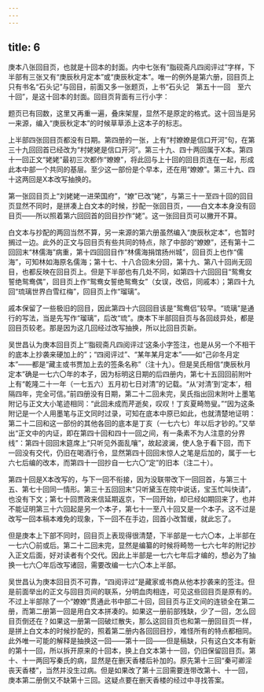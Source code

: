 ```yaml
---
---
---
```

title: 6
---




庚本八张回目页，也就是十回本的封面。内中七张有“脂砚斋凡四阅评过”字样，下半部有三张又有“庚辰秋月定本”或“庚辰秋定本”。唯一的例外是第六册，回目页上只有书名“石头记”与回目，前面又多一张题页，上书“石头记　第五十一回　至六十回”，是这十回本的封面。回目页背面有三行小字：

题页已有回数，这里又再重一遍，叠床架屋，显然不是原定的格式。这十回当是另一来源，编入“庚辰秋定本”的时候草草添上这本子的标志。

上半部四张回目页都没有日期。第四册的一张，上有“村嫽嫽是信口开河”句，在第三十九回回首已经改为“村姥姥是信口开河”。第三十九、四十两回属于X本。第四十一回正文“姥姥”最初三次都作“嫽嫽”，将此回与上十回的回目页连在一起，形成此本中部一个共同的基层。至少这一部份是个早本，还在用“嫽嫽”。第三十九、四十这两回是X本改写抽换的。

第一张回目页上“刘姥姥一进荣国府”，“嫽”已改“姥”，与第三十一至四十回的回目页显然不同时，是拼凑上白文本的时候，抄配一张回目页，——白文本本身没有回目页——所以照着第六回回首的回目抄作“姥”。这一张回目页可以撇开不算。

白文本与抄配的两回当然不算，另一来源的第六册虽然编入“庚辰秋定本”，也暂时搁过一边。此外的正文与回目页有些共同的特点，除了中部的“嫽嫽”，还有第十二回回末“林儒海”病重，第十四回回目作“林儒海捐馆扬州城”，回目页上也作“儒海”，可知林如海原名儒海；第十七、十八合回未分回，第十九、第八十回尚无回目，也都反映在回目页上。但是下半部也有几处不同，如第四十六回回目“鸳鸯女誓绝鸳鸯偶”，回目页上作“鸳鸯女誓绝鸳鸯女”（女误，改侣，同戚本）；第四十九回“琉璃世界白雪红梅”，回目页上作“瑠璃”。

戚本保留了一些极旧的回目，因此第四十六回回目该是“鸳鸯侣”较早。“琉璃”是通行的写法，当是先写作“瑠璃”，后改“琉”。庚本下半部回目页与各回歧异处，都是回目页较老。那是因为这几回经过改写抽换，所以比回目页新。

吴世昌认为庚本回目页上“‘脂砚斋凡四阅评过’这条小字签注，也是从另一个不相干的底本上抄袭来硬加上的”；“四阅评过”、“某年某月定本”——如“己卯冬月定本”——都是“藏主或书贾加上去的签条名称”（注十九）。但是吴氏相信“庚辰秋月定本”确是一七六〇年的本子，因为标明这日期的后四册内，第七十五回回前附叶上有“乾隆二十一年（一七五六）五月初七日对清”的记载。“从‘对清’到‘定本’，相隔四年，完全可信。”前四册没有日期，第二十二回未完，吴氏指出回末附叶上墨笔附记与正文大小笔迹相同：“此回未成而芹逝矣，叹叹！丁亥夏畸笏叟。”“因为这条附记是一个人用墨笔与正文同时过录，可知在底本中原已如此，也就清楚地证明：第二十二回和这一部份的其他各回的底本是丁亥（一七六七）年以后才钞的。”又举出“正文中的内证，即在第四十回和四十一回之间，有一条素不为人注意的分界线”：第四十回回末筵席上“只听见外面乱嚷”，故起波澜，使人急于看下回，而下一回没有交代，仍旧在喝酒行令，显然第四十回回末惊人之笔是后加的，属于一七六七后编的改本，而第四十一回抄自一七六〇“定”的旧本（注二十）。

第四十回是X本改写的，与下一回不衔接，因为没联带改下一回回首，与第三十五、第七十回同一情形。第三十五回回末“只听黛玉在院中说话，宝玉忙叫快请”，也没有下文；第七十回贾政来信延期返京，下一回开始，却已经如期回来了，也并不能证明第三十六回起是另一个本子，第七十一至八十回又是一个本子。这不过是改写一回本稿本难免的现象，下一回不在手边，回首小改暂缓，就此忘了。

但是庚本上下部不同时，回目页上表现得很清楚，下半部是一七六〇本，上半部在一七六〇前或后。第二十二回未完，显然是编纂的时候将畸笏一七六七年的附记抄入正文后面，好对读者有个交代。因此上半部是一七六七年后才编的，想必为了抽换一七六〇年后改写诸回，需要改编一七六〇本上半部。

吴世昌认为庚本回目页不可靠，“四阅评过”是藏家或书商从他本抄袭来的签注。但是前面举出的正文与回目页间的联系，分明血肉相连，可见这些回目页是原有的。不过上半部除了一个“嫽嫽”贯通此书中部二十回，回目页与正文间的连锁全在第二册，而第二册第一回是用白文本拼凑的。如果这一册前部残缺，少了一回，怎么回目页倒还在？如果这一册第一回破烂散失，那么这回目页也和第一册回目页一样，是拼上白文本的时候抄配的，照着第二册内各回回目抄，难怪所有的特点都相同。此外唯一可能的解释是抽换这一回——第十一回——但是稿缺，只有这白文本有新的第十一回，所以拆开原来的十回本，换上白文本第十一回，仍旧保留回目页。第十、十一两回写秦氏的病，显然是在删天香楼后补加的。原先第十三回“秦可卿淫丧天香楼”，当然并没生过病。但是如果改了第十三回需要连带改第十、十一回，庚本第二册倒又不缺第十三回。这疑点要在删天香楼的经过中寻找答案。